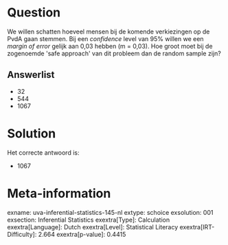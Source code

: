 Question
========

We willen schatten hoeveel mensen bij de komende verkiezingen op de PvdA
gaan stemmen. Bij een *confidence* level van 95% willen we een *margin
of error* gelijk aan 0,03 hebben (m = 0,03). Hoe groot moet bij de
zogenoemde \'safe approach\' van dit probleem dan de random sample zijn?

Answerlist
----------

* 32
* 544
* 1067

Solution
========

Het correcte antwoord is: 

* 1067

Meta-information
================
exname: uva-inferential-statistics-145-nl
extype: schoice
exsolution: 001
exsection: Inferential Statistics
exextra[Type]: Calculation
exextra[Language]: Dutch
exextra[Level]: Statistical Literacy
exextra[IRT-Difficulty]: 2.664
exextra[p-value]: 0.4415
